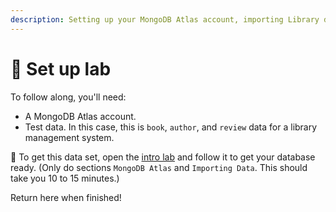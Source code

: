 ```yaml
---
description: Setting up your MongoDB Atlas account, importing Library data 
---
```


# 👐 Set up lab

To follow along, you'll need:
- A MongoDB Atlas account.
- Test data. In this case, this is `book`, `author`, and `review` data for a library management system.

👐 To get this data set, open the [intro lab](https://mongodb-developer.github.io/intro-lab/docs/intro) and follow it to get your database ready. (Only do sections `MongoDB Atlas` and `Importing Data`. This should take you 10 to 15 minutes.)

Return here when finished!
